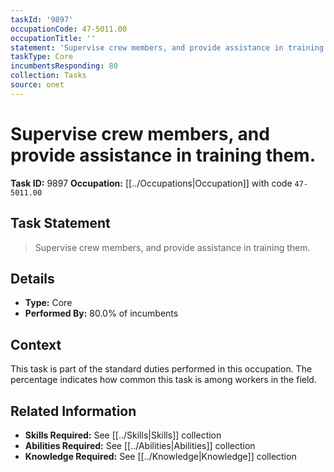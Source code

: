 ```yaml
---
taskId: '9897'
occupationCode: 47-5011.00
occupationTitle: ''
statement: 'Supervise crew members, and provide assistance in training them.'
taskType: Core
incumbentsResponding: 80
collection: Tasks
source: onet
---
```

# Supervise crew members, and provide assistance in training them.

**Task ID:** 9897
**Occupation:** [[../Occupations|Occupation]] with code `47-5011.00`

## Task Statement

> Supervise crew members, and provide assistance in training them.

## Details

- **Type:** Core
- **Performed By:** 80.0% of incumbents

## Context

This task is part of the standard duties performed in this occupation. The percentage indicates how common this task is among workers in the field.

## Related Information

- **Skills Required:** See [[../Skills|Skills]] collection
- **Abilities Required:** See [[../Abilities|Abilities]] collection
- **Knowledge Required:** See [[../Knowledge|Knowledge]] collection
